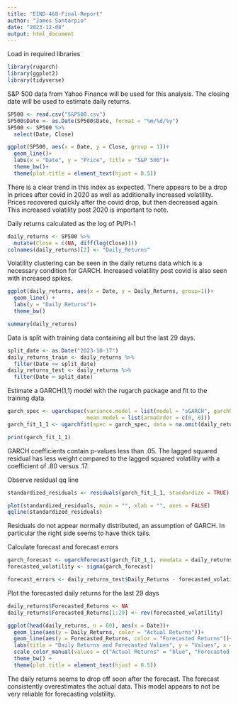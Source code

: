 ```yaml
---
title: "EIND-468-Final-Report"
author: "James Santarpio"
date: "2023-12-08"
output: html_document
---
```


Load in required libraries

```r
library(rugarch)
library(ggplot2)
library(tidyverse)
```

S&P 500 data from Yahoo Finance will be used for this analysis. The closing date will be used to estimate daily returns.

```r
SP500 <- read.csv("S&P500.csv")
SP500$Date <- as.Date(SP500$Date, format = "%m/%d/%y")
SP500 <- SP500 %>%
  select(Date, Close)
```

```r
ggplot(SP500, aes(x = Date, y = Close, group = 1))+
  geom_line()+
  labs(x = "Date", y = "Price", title = "S&P 500")+
  theme_bw()+
  theme(plot.title = element_text(hjust = 0.5)) 
```

There is a clear trend in this index as expected. There appears to be a drop in prices after covid in 2020 as well as additionally increased volatility. Prices recovered quickly after the covid drop, but then decreased again. This increased volatility post 2020 is important to note.

Daily returns calculated as the log of Pt/Pt-1

```r
daily_returns <- SP500 %>%
  mutate(Close = c(NA, diff(log(Close))))
colnames(daily_returns)[2] <- "Daily_Returns"
```

Volatility clustering can be seen in the daily returns data which is a necessary condition for GARCH. Increased volatility post covid is also seen with increased spikes.

```r
ggplot(daily_returns, aes(x = Date, y = Daily_Returns, group=1))+
  geom_line() + 
  labs(y = "Daily Returns")+
  theme_bw()

summary(daily_returns)
```

Data is split with training data containing all but the last 29 days.

```r
split_date <- as.Date("2023-10-17")
daily_returns_train <- daily_returns %>%
  filter(Date <= split_date)
daily_returns_test <- daily_returns %>%
  filter(Date > split_date)
```

Estimate a GARCH(1,1) model with the rugarch package and fit to the training data.

```r
garch_spec <- ugarchspec(variance.model = list(model = "sGARCH", garchOrder = c(1, 1)),
                         mean.model = list(armaOrder = c(0, 0)))
garch_fit_1_1 <- ugarchfit(spec = garch_spec, data = na.omit(daily_returns_train))

print(garch_fit_1_1)
```

GARCH coefficients contain p-values less than .05. The lagged squared residual has less weight compared to the lagged squared volatility with a coefficient of .80 versus .17. 

Observe residual qq line

```r
standardized_residuals <- residuals(garch_fit_1_1, standardize = TRUE)

plot(standardized_residuals, main = "", xlab = "", axes = FALSE)
qqline(standardized_residuals)
```

Residuals do not appear normally distributed, an assumption of GARCH. In particular the right side seems to have thick tails. 

Calculate forecast and forecast errors

```r
garch_forecast <- ugarchforecast(garch_fit_1_1, newdata = daily_returns_test, n.ahead = nrow(daily_returns_test))
forecasted_volatility <- sigma(garch_forecast)

forecast_errors <- daily_returns_test$Daily_Returns - forecasted_volatility
```
 
Plot the forecasted daily returns for the last 29 days

```r
daily_returns$Forecasted_Returns <- NA
daily_returns$Forecasted_Returns[1:29] <- rev(forecasted_volatility)

ggplot(head(daily_returns, n = 60), aes(x = Date))+
  geom_line(aes(y = Daily_Returns, color = "Actual Returns"))+
  geom_line(aes(y = Forecasted_Returns, color = "Forecasted Returns"))+
  labs(title = "Daily Returns and Forecasted Values", y = "Values", x = "Date") +
  scale_color_manual(values = c("Actual Returns" = "blue", "Forecasted Returns" = "red"), guide = "legend") +
  theme_bw() +
  theme(plot.title = element_text(hjust = 0.5)) 
```

The daily returns seems to drop off soon after the forecast. The forecast consistently overestimates the actual data. This model appears to not be very reliable for forecasting volatility.